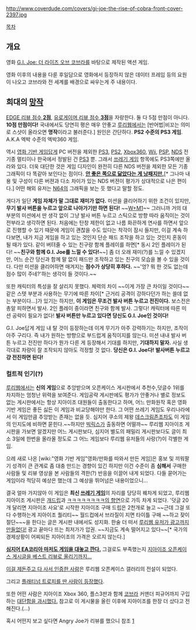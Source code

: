 http://www.coverdude.com/covers/gi-joe-the-rise-of-cobra-front-cover-2397.jpg

[[목차]]
== 개요 ==
영화 [[G.I. Joe: 더 라이즈 오브 코브라]]를 바탕으로 제작된 액션 게임.

영화 이후의 내용을 다룬 후일담으로 영화에서 등장하지 않은 데이터 프레임 등의 요원이 나오고 코브라와 전 세계를 배경으로 싸우는게 주 내용이다.

== 희대의 [[망작]] ==
[http://nintendoeverything.com/22668/edge-review-scores-11/ EDGE 리뷰 점수 '''2점'''], [http://www.eurogamer.net/articles/g-i-joe-the-rise-of-cobra-review 유로게이머 리뷰 점수 '''3점''']을 자랑한다. 둘 다 5점 만점이 아니다. '''10점 만점이다!''' 국내에서도 당연히 평은 매우 안좋고 [[루리웹]]에서는 [반어법|비꼬는 의미로 스샷이 올라오면 '''명작'''이라고 불러준다.] 원인은 간단하다. '''PS2 수준의 PS3 게임'''.  A.K.A 엑박 수준의 엑박360 게임. 

역시 [[영화 기반 게임]]답게 PC 버전을 제외한 [[PS3]], [[PS2]], [[Xbox360]], [[Wii]], [[PSP]], [[NDS]] 전기종 멀티이나 한국에서 정발된 건 [[PS3]] 뿐. 그래서 [[쓰레기 게임]] 항목에도 PS3쪽에만 올라와 있다. 더욱 대단한 것은 게임 디자인이 완전히 다른 NDS 버전을 제외한 모든 기종 그래픽이 다 똑같아 보인다는 점이다. [http://bbs1.ruliweb.daum.net/gaia/do/ruliweb/detail/etc/read?articleId=5120842&objCate1=&bbsId=G001&searchKey=subjectNcontent&itemGroupId=&itemId=76988&sortKey=depth&searchValue=%EC%A0%84%EA%B8%B0%EC%A2%85&platformId=&pageIndex=1 '''안 좋은 쪽으로 닮았다는 게 낭패지만.'''][* 그나마 내용 및 구성이 다른 버젼과 다소  차이가 있는 NDS 버젼이 평가가 상대적으로 나은  편이다.] 어떤 해외 유저는 [[N64]]의 그래픽을 보는 듯 했다고 말할 정도. 

게다가 일단 '''게임 자체가 말 그대로 재미가 없다.''' 미션을 클리어하기 위한 조건이 있지만, '''무기 발사 버튼을 누르고 앞으로 나아가기만 하면 된다!''' ~~[[파이로(팀 포트리스2)|W+M1]]~~ 그러니까 거의 대부분의 미션에서 딴 생각 없이 그냥 발사 버튼 누르고 스틱으로 방향 따라 움직이는 것이 전부라고 생각하면 된다. 처음에는 탄창 제한이 없고 나름 화끈하게 연사를 하면서 앞으로 진행할 수 있기 때문에 게임이 괜찮을 수도 있다는 착각이 잠시 들지만, 이걸 계속 하다보면, 내가 지금 게임을 하고 있는 것인지 단순 패드 조작을 하고 있는 것인지 혼동이 될 때가 있다. 같이 버텨줄 수 있는 친구랑 함께 플레이를 하면[* 동시 2인 플레이가 된다! ~~'''친구와 함께 G.I. Joe를 느낄 수 있다!'''~~] 좀 더 오래 재미(?)를 느낄 수 있겠지만, 어느 순간 당신과 함께 말 없이 패드만 조작하고 있는 친구의 모습을 볼 수 있을 것이다. 다만 미션을 클리어하면 매겨지는 '''점수가 상당히 후하다.''' ~~'엉? 뭐 한 것도 없는데 점수 많이 주네?'하는 생각이 들 것이다.~~

또한 캐릭터의 특성을 잘 살리지 못했다. 체력의 차이 ~~이게 가장 큰 차이일 것이다~~ 같은 스텟 부분과 사용하는 무기에 따른 차이[* 근거리 공격이 강하다던가 하는 쓸데 없는 부분이다...]가 있기는 하지만, '''이 게임은 무조건 발사 버튼 누르고 전진이다.''' 보스전은 총알 피하면서 발사. 2인 플레이 중이라면 친구와 함께 발사. 그렇다! 캐릭터에 따른 미션 공략이 필요가 없다! '''발사 버튼만 누르고 있다면 당신도 G.I. Joe인 것이다!'''

G.I. Joe답게 게임 내 탈 것이 등장하는데 이게 무기가 아주 강력하기는 하지만, 조작이 아주 구리다. 즉 내가 원하는 방향으로 부드럽게 움직이지를 않는다. 미션 내내 발사 버튼 누르고 전진만 하다가 뭔가 다른 게 등장해서 기대를 하지만, '''기대하지 말자.''' 사실 생각대로 차량이 잘 조작되지 않아도 걱정할 것 없다. '''당신은 G.I. Joe다!''' '''발사버튼 누르고 걍 전진하면 된다!'''

=== 컬트적 인기(?) ===
[[루리웹]]에서는 '''신의 게임'''으로 추앙받으며 오픈케이스 게시판에서 추천수,덧글수 1위를 차지하는 엄청난 위력을 보여준다. 게임공략 게시판에도 평가가 안좋거나 별로 정보도 없는 게시판에서는 항상 지아이조 대원들이 출동한다고 하며, 어느 만화원작 혹은 영화기반 게임은 좋든 싫든 이 게임과 비교당해야만 한다. 그 어떤 쓰레기 게임도 우리나라에서 이 게임만큼 추앙받는 존재는 없을 듯. 심지어 쿠소의 제왕 [[데스크림존]]조차도 이 게임의 인지도에 비하면 묻힌다.~~하지만 [[빅릭스]]가 출동하면 어떨까~~ 루리웹 지아이조 게시판을 가보면 알겠지만 어느 게시판보다, 심지어 별도의 패밀리 게시판보다도 글이 최소 3일에 한번을 올라올 정도로 그 어느 게임보다 루리웹 유저들의 사랑(?)이 각별한 게임.

으레 새로 나온 [wiki:"영화 기반 게임"영화/만화를 따와서 만든 게임]은 홍보 및 끼워팔기 성격이 큰 관계로 좀 대충 만드는 경향이 있긴 하지만 이건 수준이 좀 '''심해서''' 구매한 사람들 및 리뷰 영상을 본 사람들의 격한(?) 반응을 이끌어 내게 되었다. 다들 묻어가는 게임이라 적당히 예상은 했는데 그 예상을 뛰어넘은 내용이었으니...

결국 얼마 가지않아 이 게임은 '''최신 [[쓰레기 게임]]'''의 자리를 당당히 꿰차게 되었고, 루리웹 지아이조 게시판은 [http://ruliweb.daum.net/ruliboard/read.htm?main=ps&table=gr_gijoe&sort=reply&num=221 개드립]과 [http://bbs1.ruliweb.daum.net/gaia/do/ruliweb/detail/etc/list?bbsId=G001&sortKey=depth&itemId=76988&itemGroupId=&platformId=&objCate1=&searchKey=subjectNcontent&searchValue=%E3%85%8B%E3%85%8B%E3%85%8B ㅋㅋㅋㅋㅋㅋㅋㅋ의 향연]으로 가득 차게 되었다. '덧글 20개 달리면 지아이조 사요'로 시작한 지아이조 구매 드립은 2천개로 늘고 ~~근데 그걸 또 다 수행하는게 지아이조 퀄리티~~ 월드컵에서 브라질이 지면 타이틀 구매 ~~하고 잦이절단~~~을 한다는 글은 게시판 내에서도 성지화. 한술 더 떠서 [http://www.youtube.com/watch?v=6isWzYakJZk&feature=player_embedded 루리웹 유저가 광고까지 만들었다!] 광고 끝마다 뜨는 최저가가 압권. ~~지금도 계속 떨어지고 있다~~[* 국가의 경제상황이 어찌되든 지아이조의 가격은 오르지 않는다.]

[http://blog.naver.com/eakrpkg/50104108866 '''심지어 EA코리아 마저도 게임을 대놓고 깐다.'''] 그걸로도 부족했는지 [http://blog.naver.com/eakrpkg/50112698286 지아이조 오픈케이스 게시글을 베스트 리뷰로 올리기까지...]

[http://ruliweb.daum.net/ruliboard/read.htm?main=ps&table=img_open&left=h&db=2&sort=reply&num=80566 이걸 제돈주고 다 사서 인증한 사람]은 루리웹 오픈케이스 갤러리의 전설이 되었다.

그리고 [http://bbs1.ruliweb.daum.net/gaia/do/ruliweb/detail/ps/read?articleId=4539631&objCate1=32&bbsId=G001&itemId=76988&sortKey=depth&pageIndex=1 플래티넘 트로피를 딴 사람이 등장했다].

또한 어떤 사람은 지아이조 Xbox 360, 플스3판과 함께 [[코브라]] 커맨더 피규어까지 구입하는 [http://bbs2.ruliweb.daum.net/gaia/do/ruliweb/default/hobby/308/read?articleId=13126526&objCate1=&bbsId=G005&searchKey=subjectNcontent&itemGroupId=25&itemId=&sortKey=depth&searchValue=지아이조&platformId=&pageIndex=1 대단함을 과시했다.] 참고로 이 게시물을 올린 이후에 지아이조를 한장 더 샀다고 전해진다.(...)

혹시 어떤지 보고 싶다면 Angry Joe가 리뷰를 했으니 참조 [https://www.youtube.com/watch?v=1ofgPOAwQJQ]
